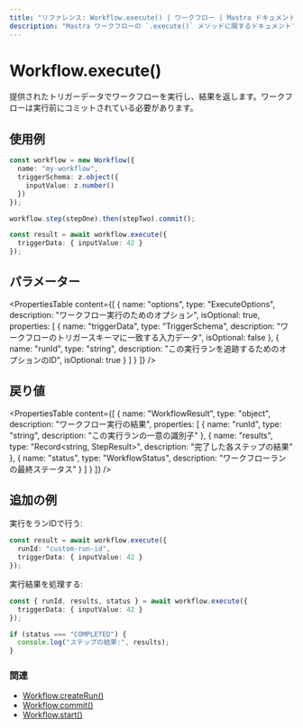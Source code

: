 ```yaml
---
title: "リファレンス: Workflow.execute() | ワークフロー | Mastra ドキュメント" 
description: "Mastra ワークフローの `.execute()` メソッドに関するドキュメントで、ワークフローステップを実行し、結果を返します。"
---
```


# Workflow.execute()

提供されたトリガーデータでワークフローを実行し、結果を返します。ワークフローは実行前にコミットされている必要があります。

## 使用例

```typescript
const workflow = new Workflow({
  name: "my-workflow",
  triggerSchema: z.object({
    inputValue: z.number()
  })
});

workflow.step(stepOne).then(stepTwo).commit();

const result = await workflow.execute({
  triggerData: { inputValue: 42 }
});
```

## パラメーター

<PropertiesTable
  content={[
    {
      name: "options",
      type: "ExecuteOptions",
      description: "ワークフロー実行のためのオプション",
      isOptional: true,
      properties: [
        {
          name: "triggerData",
          type: "TriggerSchema",
          description: "ワークフローのトリガースキーマに一致する入力データ",
          isOptional: false
        },
        {
          name: "runId", 
          type: "string",
          description: "この実行ランを追跡するためのオプションのID",
          isOptional: true
        }
      ]
    }
  ]}
/>

## 戻り値

<PropertiesTable
  content={[
    {
      name: "WorkflowResult",
      type: "object",
      description: "ワークフロー実行の結果",
      properties: [
        {
          name: "runId",
          type: "string", 
          description: "この実行ランの一意の識別子"
        },
        {
          name: "results",
          type: "Record<string, StepResult>",
          description: "完了した各ステップの結果"
        },
        {
          name: "status",
          type: "WorkflowStatus",
          description: "ワークフローランの最終ステータス"
        }
      ]
    }
  ]}
/>

## 追加の例

実行をランIDで行う:

```typescript
const result = await workflow.execute({
  runId: "custom-run-id",
  triggerData: { inputValue: 42 }
});
```

実行結果を処理する:

```typescript
const { runId, results, status } = await workflow.execute({
  triggerData: { inputValue: 42 }
});

if (status === "COMPLETED") {
  console.log("ステップの結果:", results);
}
```

### 関連

- [Workflow.createRun()](./createRun.mdx)
- [Workflow.commit()](./commit.mdx)
- [Workflow.start()](./start.mdx)